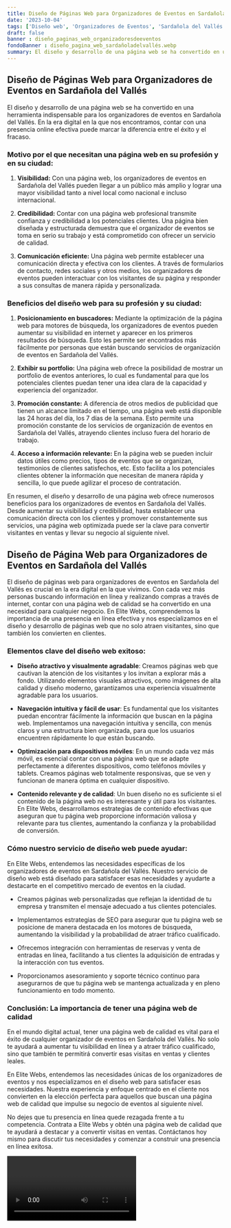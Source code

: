 ```yaml
---
title: Diseño de Páginas Web para Organizadores de Eventos en Sardañola del Vallés
date: '2023-10-04'
tags: ['Diseño web', 'Organizadores de Eventos', 'Sardañola del Vallés']
draft: false
banner : diseño_paginas_web_organizadoresdeeventos
fondoBanner : diseño_pagina_web_sardañoladelvallés.webp
summary: El diseño y desarrollo de una página web se ha convertido en una herramienta indispensable para los organizadores de eventos en Sardañola del Vallés. En la era digital en la que nos encontramos, contar con una presencia online efectiva puede marcar la diferencia entre el éxito y el fracaso.
---
```


## Diseño de Páginas Web para Organizadores de Eventos en Sardañola del Vallés

El diseño y desarrollo de una página web se ha convertido en una herramienta indispensable para los organizadores de eventos en Sardañola del Vallés. En la era digital en la que nos encontramos, contar con una presencia online efectiva puede marcar la diferencia entre el éxito y el fracaso.

### Motivo por el que necesitan una página web en su profesión y en su ciudad:

1. **Visibilidad:** Con una página web, los organizadores de eventos en Sardañola del Vallés pueden llegar a un público más amplio y lograr una mayor visibilidad tanto a nivel local como nacional e incluso internacional.

2. **Credibilidad:** Contar con una página web profesional transmite confianza y credibilidad a los potenciales clientes. Una página bien diseñada y estructurada demuestra que el organizador de eventos se toma en serio su trabajo y está comprometido con ofrecer un servicio de calidad.

3. **Comunicación eficiente:** Una página web permite establecer una comunicación directa y efectiva con los clientes. A través de formularios de contacto, redes sociales y otros medios, los organizadores de eventos pueden interactuar con los visitantes de su página y responder a sus consultas de manera rápida y personalizada.

### Beneficios del diseño web para su profesión y su ciudad:

1. **Posicionamiento en buscadores:** Mediante la optimización de la página web para motores de búsqueda, los organizadores de eventos pueden aumentar su visibilidad en internet y aparecer en los primeros resultados de búsqueda. Esto les permite ser encontrados más fácilmente por personas que están buscando servicios de organización de eventos en Sardañola del Vallés.

2. **Exhibir su portfolio:** Una página web ofrece la posibilidad de mostrar un portfolio de eventos anteriores, lo cual es fundamental para que los potenciales clientes puedan tener una idea clara de la capacidad y experiencia del organizador.

3. **Promoción constante:** A diferencia de otros medios de publicidad que tienen un alcance limitado en el tiempo, una página web está disponible las 24 horas del día, los 7 días de la semana. Esto permite una promoción constante de los servicios de organización de eventos en Sardañola del Vallés, atrayendo clientes incluso fuera del horario de trabajo.

4. **Acceso a información relevante:** En la página web se pueden incluir datos útiles como precios, tipos de eventos que se organizan, testimonios de clientes satisfechos, etc. Esto facilita a los potenciales clientes obtener la información que necesitan de manera rápida y sencilla, lo que puede agilizar el proceso de contratación.

En resumen, el diseño y desarrollo de una página web ofrece numerosos beneficios para los organizadores de eventos en Sardañola del Vallés. Desde aumentar su visibilidad y credibilidad, hasta establecer una comunicación directa con los clientes y promover constantemente sus servicios, una página web optimizada puede ser la clave para convertir visitantes en ventas y llevar su negocio al siguiente nivel.

<GifSeo />

<Cta />

## Diseño de Página Web para Organizadores de Eventos en Sardañola del Vallés

El diseño de páginas web para organizadores de eventos en Sardañola del Vallés es crucial en la era digital en la que vivimos. Con cada vez más personas buscando información en línea y realizando compras a través de internet, contar con una página web de calidad se ha convertido en una necesidad para cualquier negocio. En Elite Webs, comprendemos la importancia de una presencia en línea efectiva y nos especializamos en el diseño y desarrollo de páginas web que no solo atraen visitantes, sino que también los convierten en clientes.

### Elementos clave del diseño web exitoso:

- **Diseño atractivo y visualmente agradable**: Creamos páginas web que cautivan la atención de los visitantes y los invitan a explorar más a fondo. Utilizando elementos visuales atractivos, como imágenes de alta calidad y diseño moderno, garantizamos una experiencia visualmente agradable para los usuarios.

- **Navegación intuitiva y fácil de usar**: Es fundamental que los visitantes puedan encontrar fácilmente la información que buscan en la página web. Implementamos una navegación intuitiva y sencilla, con menús claros y una estructura bien organizada, para que los usuarios encuentren rápidamente lo que están buscando.

- **Optimización para dispositivos móviles**: En un mundo cada vez más móvil, es esencial contar con una página web que se adapte perfectamente a diferentes dispositivos, como teléfonos móviles y tablets. Creamos páginas web totalmente responsivas, que se ven y funcionan de manera óptima en cualquier dispositivo.

- **Contenido relevante y de calidad**: Un buen diseño no es suficiente si el contenido de la página web no es interesante y útil para los visitantes. En Elite Webs, desarrollamos estrategias de contenido efectivas que aseguran que tu página web proporcione información valiosa y relevante para tus clientes, aumentando la confianza y la probabilidad de conversión.

### Cómo nuestro servicio de diseño web puede ayudar:

En Elite Webs, entendemos las necesidades específicas de los organizadores de eventos en Sardañola del Vallés. Nuestro servicio de diseño web está diseñado para satisfacer esas necesidades y ayudarte a destacarte en el competitivo mercado de eventos en la ciudad.

- Creamos páginas web personalizadas que reflejan la identidad de tu empresa y transmiten el mensaje adecuado a tus clientes potenciales.

- Implementamos estrategias de SEO para asegurar que tu página web se posicione de manera destacada en los motores de búsqueda, aumentando la visibilidad y la probabilidad de atraer tráfico cualificado.

- Ofrecemos integración con herramientas de reservas y venta de entradas en línea, facilitando a tus clientes la adquisición de entradas y la interacción con tus eventos.

- Proporcionamos asesoramiento y soporte técnico continuo para asegurarnos de que tu página web se mantenga actualizada y en pleno funcionamiento en todo momento.

### Conclusión: La importancia de tener una página web de calidad

En el mundo digital actual, tener una página web de calidad es vital para el éxito de cualquier organizador de eventos en Sardañola del Vallés. No solo te ayudará a aumentar tu visibilidad en línea y a atraer tráfico cualificado, sino que también te permitirá convertir esas visitas en ventas y clientes leales.

En Elite Webs, entendemos las necesidades únicas de los organizadores de eventos y nos especializamos en el diseño web para satisfacer esas necesidades. Nuestra experiencia y enfoque centrado en el cliente nos convierten en la elección perfecta para aquellos que buscan una página web de calidad que impulse su negocio de eventos al siguiente nivel.

No dejes que tu presencia en línea quede rezagada frente a tu competencia. Contrata a Elite Webs y obtén una página web de calidad que te ayudará a destacar y a convertir visitas en ventas. Contáctanos hoy mismo para discutir tus necesidades y comenzar a construir una presencia en línea exitosa.

<Video />

<CtaBot job='Organizadores de Eventos' city='Sardañola del Vallés'/>

<Gmaps query='Sardañola del Vallés+españa+maps' />